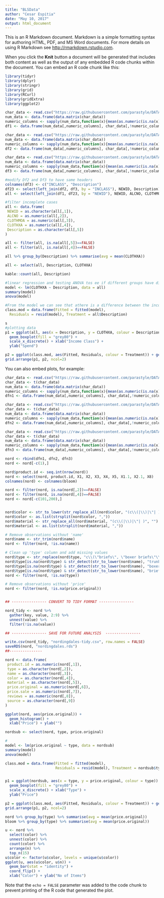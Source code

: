 ```yaml
---
title: "BLSData"
author: "Cesar Espitia"
date: "May 10, 2017"
output: html_document
---
```


This is an R Markdown document. Markdown is a simple formatting syntax for authoring HTML, PDF, and MS Word documents. For more details on using R Markdown see <http://rmarkdown.rstudio.com>.

When you click the **Knit** button a document will be generated that includes both content as well as the output of any embedded R code chunks within the document. You can embed an R code chunk like this:

```r
library(tidyr)
library(dplyr)
library(stringr)
library(grid)
library(RCurl)
library(gridExtra)
library(ggplot2)

char_data <- read.csv("https://raw.githubusercontent.com/parastyle/DATA-607---Final-Project-/master/Data/Consumer%20Survey%20(BLS)/Buying200.csv", stringsAsFactors = F,na.strings=c("NA", "NULL"))
num_data <- data.frame(data.matrix(char_data))
numeric_columns <- sapply(num_data,function(x){mean(as.numeric(is.na(x)))<0.5})
df1 <- data.frame(num_data[,numeric_columns], char_data[,!numeric_columns])

char_data <- read.csv("https://raw.githubusercontent.com/parastyle/DATA-607---Final-Project-/master/Data/Consumer%20Survey%20(BLS)/BuyingIncClass.csv", stringsAsFactors = F, na.strings=c("NA", "NULL"))
num_data <- data.frame(data.matrix(char_data))
numeric_columns <- sapply(num_data,function(x){mean(as.numeric(is.na(x)))<0.5})
df2 <- data.frame(num_data[,numeric_columns], char_data[,!numeric_columns])

char_data <- read.csv("https://raw.githubusercontent.com/parastyle/DATA-607---Final-Project-/master/Data/Consumer%20Survey%20(BLS)/classes.csv", stringsAsFactors = F, na.strings=c("NA", "NULL"))
num_data <- data.frame(data.matrix(char_data))
numeric_columns <- sapply(num_data,function(x){mean(as.numeric(is.na(x)))<0.5})
df3 <- data.frame(num_data[,numeric_columns], char_data[,!numeric_columns])

#modify Df2 and Df3 to have same headers
colnames(df3) <- c("INCLASS", "Description")
df23 <- select(left_join(df2, df3, by = "INCLASS"), NEWID, Description)
all <- select(left_join(df1, df23, by = "NEWID"), NEWID, ALCNO, CLOTHMOA, CLOTHXA, Description)

#filter incomplete cases
all <- data.frame(
 NEWID = as.character(all[,1]),
 ALCNO = as.numeric(all[,2]),
 CLOTHMOA = as.numeric(all[,3]),
 CLOTHXA = as.numeric(all[,4]),
 Description = as.character(all[,5])
)

all <- filter(all, is.na(all[,5])==FALSE)
all <- filter(all, is.na(all[,4])==FALSE)

all %>% group_by(Description) %>% summarise(avg = mean(CLOTHXA))

all <- select(all, Description, CLOTHXA)

kable::count(all, Description)

#linear regression and testing ANOVA tos ee if different groups have different buying pattersn
model <- lm(CLOTHXA ~ Description, data = all)
summary(model)
anova(model)

#From the model we can see that athere is a difference between the income groups
class.mod = data.frame(Fitted = fitted(model),
  Residuals = resid(model), Treatment = all$Description)

s
#plotting data
p1 = ggplot(all, aes(x = Description, y = CLOTHXA, colour = Description)) +
  geom_boxplot(fill = "grey80") +
  scale_x_discrete() + xlab("Income Class") +
  ylab("Spend")

p2 = ggplot(class.mod, aes(Fitted, Residuals, colour = Treatment)) + geom_point()
grid.arrange(p1, p2, ncol=2)
```

You can also embed plots, for example:

```r
char_data <- read.csv("https://raw.githubusercontent.com/parastyle/DATA-607---Final-Project-/master/Data/nordstromResults1.csv", sep=";", stringsAsFactors = F,na.strings=c("NA", "NULL"))
char_data <- t(char_data)
num_data <- data.frame(data.matrix(char_data))
numeric_columns <- sapply(num_data,function(x){mean(as.numeric(is.na(x)))<0.5})
dfn1 <- data.frame(num_data[,numeric_columns], char_data[,!numeric_columns])

char_data <- read.csv("https://raw.githubusercontent.com/parastyle/DATA-607---Final-Project-/master/Data/nordstromResults2.csv", sep=";", stringsAsFactors = F,na.strings=c("NA", "NULL"))
char_data <- t(char_data)
num_data <- data.frame(data.matrix(char_data))
numeric_columns <- sapply(num_data,function(x){mean(as.numeric(is.na(x)))<0.5})
dfn2 <- data.frame(num_data[,numeric_columns], char_data[,!numeric_columns])

char_data <- read.csv("https://raw.githubusercontent.com/parastyle/DATA-607---Final-Project-/master/Data/nordstromResults3.csv", sep=";", stringsAsFactors = F,na.strings=c("NA", "NULL"))
char_data <- t(char_data)
num_data <- data.frame(data.matrix(char_data))
numeric_columns <- sapply(num_data,function(x){mean(as.numeric(is.na(x)))<0.5})
dfn3 <- data.frame(num_data[,numeric_columns], char_data[,!numeric_columns])

nord <- rbind(dfn1, dfn2, dfn3)
nord <- nord[-c(1),]

nord$product.id <- seq.int(nrow(nord))
nord <- select(nord, product.id, X1, X2, X3, X4, X5, X1.1, X2.1, X8)
colnames(nord) <- colnames(bloom)

nord <- filter(nord, is.na(nord[,2])==FALSE)
nord <- filter(nord, is.na(nord[,4])==FALSE)
nord <- nord[-c(101,200),]


nord$color <- str_to_lower(str_replace_all(nord$color, "(c\\(|\\)|\"| )", ""))
nord$color <- as.list(strsplit(nord$color, ","))
nord$material <- str_replace_all(nord$material, "(c\\(|\\)|\"| )", "")
nord$material <- as.list(strsplit(nord$material, ","))

# Remove observations without 'name'
nord$name <- str_trim(nord$name)
nord <- filter(nord, !is.na(name))

# Clean up 'type' column and add missing values
nord$type <- str_replace(nord$type, "c\\(\"briefs\", \"boxer briefs\"\\)", "boxer briefs")
nord$type[is.na(nord$type) & str_detect(str_to_lower(nord$name), "trunk")] <- "trunks"
nord$type[is.na(nord$type) & str_detect(str_to_lower(nord$name), "boxer brief")] <- "boxer briefs"
nord$type[is.na(nord$type) & str_detect(str_to_lower(nord$name), "brief")] <- "briefs"
nord <- filter(nord, !is.na(type))

# Remove observations without 'price'
nord <- filter(nord, !is.na(price.original))


## ---------------- CONVERT TO TIDY FORMAT ----------------

nord_tidy <- nord %>% 
  gather(key, value, 2:9) %>% 
  unnest(value) %>% 
  filter(!is.na(value))

## ---------------- SAVE FOR FUTURE ANALYSIS  ----------------

write.csv(nord_tidy, "nordingdales-tidy.csv", row.names = FALSE)
saveRDS(nord, "nordingdales.rds")
##---------------

nord <- data.frame(
 product.id = as.numeric(nord[,1]),
 type = as.character(nord[,2]),
 name = as.character(nord[,3]),
 color = as.character(nord[,4]),
 material = as.character(nord[,5]),
 price.original = as.numeric(nord[,6]),
 price.sale = as.numeric(nord[,7]),
 reviews = as.numeric(nord[,8]),
 source = as.character(nord[,9])
)

ggplot(nord, aes(price.original)) + 
  geom_histogram() + 
  xlab("Price") + ylab("")

nordsub <- select(nord, type, price.original)

#
model <- lm(price.original ~ type, data = nordsub)
summary(model)
anova(model)

class.mod = data.frame(Fitted = fitted(model),
                       Residuals = resid(model), Treatment = nordsub$type)


p1 = ggplot(nordsub, aes(x = type, y = price.original, colour = type)) +
  geom_boxplot(fill = "grey80") +
  scale_x_discrete() + xlab("Type") +
  ylab("Price")

p2 = ggplot(class.mod, aes(Fitted, Residuals, colour = Treatment)) + geom_point()
grid.arrange(p1, p2, ncol=2)

nord %>% group_by(type) %>% summarise(avg = mean(price.original))
bloom %>% group_by(type) %>% summarise(avg = mean(price.original))

u <- nord %>% 
  select(color) %>% 
  unnest(color) %>% 
  count(color) %>% 
  arrange(n) %>% 
  top_n(15)
u$color <- factor(u$color, levels = unique(u$color))
ggplot(u, aes(u$color, u$n)) + 
  geom_bar(stat = "identity") + 
  coord_flip() + 
  xlab("Color") + ylab("No of Items")
```

Note that the `echo = FALSE` parameter was added to the code chunk to prevent printing of the R code that generated the plot.
